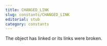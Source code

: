 ```yaml
---
title: CHANGED_LINK
slug: constants/CHANGED_LINK
editorial: stub
category: constants
---
```


<LSLConstant
	name="CHANGED_LINK"
	type="integer"
	value="0x20"
/>

The object has linked or its links were broken.
